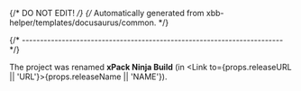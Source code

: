 {/* DO NOT EDIT! */}
{/* Automatically generated from xbb-helper/templates/docusaurus/common. */}


{/* ------------------------------------------------------------------------ */}

The project was renamed **xPack Ninja Build**
(in <Link to={props.releaseURL || 'URL'}>{props.releaseName || 'NAME'}</Link>).
